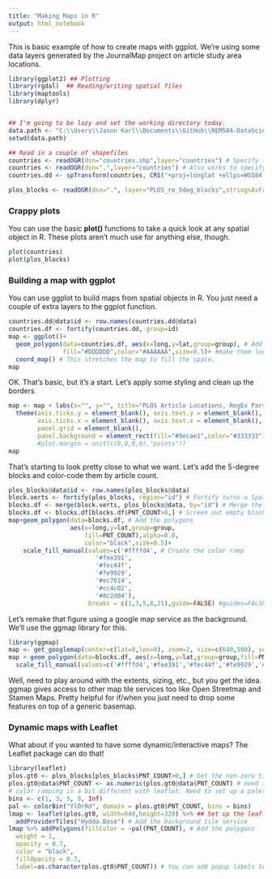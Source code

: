```yaml
---
title: "Making Maps in R"
output: html_notebook
---
```


This is basic example of how to create maps with ggplot. We're using some data layers generated by the JournalMap project on article study area locations.

```r
library(ggplot2) ## Plotting
library(rgdal)  ## Reading/writing spatial files
library(maptools)
library(dplyr)


## I'm going to be lazy and set the working directory today.
data.path <- "C:\\Users\\Jason Karl\\Documents\\GitHub\\REM504-DataScience\\Practice_Datasets"
setwd(data.path)

## Read in a couple of shapefiles
countries <- readOGR(dsn="countries.shp",layer="countries") # Specify the shapefile as the data source name
countries <- readOGR(dsn=".",layer="countries") # Also works to specify "." as dsn
countries.dd <- spTransform(countries, CRS("+proj=longlat +ellps=WGS84 +datum=WGS84 +no_defs +towgs84=0,0,0")) # My countries were in a projected coordinate system. Needed to convert to geographic decimal decrees

plos_blocks <- readOGR(dsn=".", layer="PLOS_re_5deg_blocks",stringsAsFactors = FALSE)
```

### Crappy plots
You can use the basic __plot()__ functions to take a quick look at any spatial object in R. These plots aren't much use for anything else, though.
```r
plot(countries)
plot(plos_blocks)
```

### Building a map with ggplot
You can use ggplot to build maps from spatial objects in R. You just need a couple of extra layers to the ggplot function.
```r
countries.dd@data$id <- row.names(countries.dd@data)
countries.df <- fortify(countries.dd, group=id)
map <- ggplot()+
  geom_polygon(data=countries.df, aes(x=long,y=lat,group=group), # Add the countries
               fill="#DDDDDD",color="#AAAAAA",size=0.5)+ #make them look 
  coord_map() # This stretches the map to fill the space.
map

```
OK. That's basic, but it's a start. Let's apply some styling and clean up the borders
```r
map <- map + labs(x="", y="", title="PLOS Article Locations, RegEx Parser")+
  theme(axis.ticks.y = element_blank(), axis.text.y = element_blank(),
        axis.ticks.x = element_blank(), axis.text.x = element_blank(),
        panel.grid = element_blank(), 
        panel.background = element_rect(fill="#9ecae1",color="#333333"))
        #plot.margin = unit(c(0,0,0,0),"points"))
map
```
That's starting to look pretty close to what we want. Let's add the 5-degree blocks and color-code them by article count.
```r
plos_blocks@data$id <- row.names(plos_blocks@data)
block.verts <- fortify(plos_blocks, region="id") # Fortify turns a Spatial Data Frame into a regular data frame. GGPLOT needs regular data frames.
blocks.df <- merge(block.verts, plos_blocks@data, by="id") # Merge the attributes into the new data frame.
blocks.df <- blocks.df[blocks.df$PNT_COUNT>0,] # Screen out empty blocks
map+geom_polygon(data=blocks.df, # Add the polygons
                 aes(x=long,y=lat,group=group,
                     fill=PNT_COUNT),alpha=0.8,
                     color="black",size=0.5)+
    scale_fill_manual(values=c('#ffffd4', # Create the color ramp
                        '#fee391',
                        '#fec44f',
                        '#fe9929',
                        '#ec7014',
                        '#cc4c02',
                        '#8c2d04'), 
                      breaks = c(1,3,5,8,21),guide=FALSE) #guides=FALSE turns off the legend.
```

Let's remake that figure using a google map service as the background. We'll use the ggmap library for this.
```r
library(ggmap)
map <- get_googlemap(center=c(lat=0,lon=0), zoom=2, size=c(640,500), scale=2) %>% ggmap(extent="device") + coord_map()
map + geom_polygon(data=blocks.df, aes(x=long,y=lat,group=group,fill=PNT_COUNT),alpha=0.8,color="black",size=0.5)+
  scale_fill_manual(values=c('#ffffd4','#fee391','#fec44f','#fe9929','#ec7014','#cc4c02','#8c2d04'), breaks = c(1,3,5,8,21),guide=FALSE)
```
Well, need to play around with the extents, sizing, etc., but you get the idea. ggmap gives access to other map tile services too like Open Streetmap and Stamen Maps. Pretty helpful for if/when you just need to drop some features on top of a generic basemap.

### Dynamic maps with Leaflet
What about if you wanted to have some dynamic/interactive maps? The Leaflet package can do that!
```r
library(leaflet)
plos.gt0 <- plos_blocks[plos_blocks$PNT_COUNT>0,] # Get the non-zero tiles
plos.gt0@data$PNT_COUNT <- as.numeric(plos.gt0@data$PNT_COUNT) # need to convert to numeric so the color palette works properly
# color ramping is a bit different with leaflet. Need to set up a palette
bins <- c(1, 3, 5, 8, Inf)
pal <- colorBin("YlOrRd", domain = plos.gt0$PNT_COUNT, bins = bins)
lmap <- leaflet(plos.gt0, width=640,height=320) %>% ## Set up the leaflet object with the default layer
  addProviderTiles("Hydda.Base") # Add the background tile service
lmap %>% addPolygons(fillColor = ~pal(PNT_COUNT), # Add the polygons
  weight = 1,
  opacity = 0.7,
  color = "black",
  fillOpacity = 0.7,
  label=as.character(plos.gt0$PNT_COUNT)) # You can add popup labels too!
```

